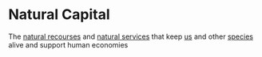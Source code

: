 = Natural Capital =

The [[Natural Resources|natural recourses]] and [[Natural Services|natural services]] that keep [[Humans|us]] and other [[Species|species]] alive and support human economies

